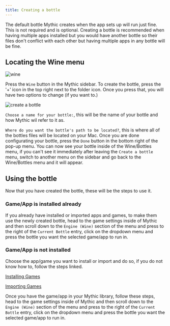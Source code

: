 ```yaml
---
title: Creating a bottle
---
```

The default bottle Mythic creates when the app sets up will run just fine. This is not required and is optional. Creating a bottle is recommended when having multiple apps installed but you would have another bottle so their files don't conflict with each other but having multiple apps in any bottle will be fine.

## Locating the Wine menu

<img alt="wine" src="https://i.imgur.com/tqt2ods.png" />

Press the `Wine` button in the Mythic sidebar.
To create the bottle, press the '+' icon in the top right next to the folder icon.
Once you press that, you will have two options to change (if you want to.)

<img alt="create a bottle" src="https://i.imgur.com/tamDv5B.png" />

`Choose a name for your bottle:`, this will be the name of your bottle and how Mythic wil refer to it as.

`Where do you want the bottle's path to be located?`, this is where all of the bottles files will be located on your Mac.
Once you are done configurating your bottle, press the `Done` button in the bottom right of the pop-up menu.
You can now see your bottle inside of the Wine/Bottles menu, if you can't see it immediately after leaving the `Create a bottle` menu, switch to another menu on the sidebar and go back to the Wine/Bottles menu and it will appear.

## Using the bottle

Now that you have created the bottle, these will be the steps to use it.
### Game/App is installed already
If you already have installed or imported apps and games, to make them use the newly created bottle, head to the game settings inside of Mythic and then scroll down to the `Engine (Wine)` section of the menu and press to the right of the `Current Bottle` entry, click on the dropdown menu and press the bottle you want the selected game/app to run in.
### Game/App is not installed
Choose the app/game you want to install or import and do so, if you do not know how to, follow the steps linked.

[Installing Games](../gettingstarted/_gameinstall)

[Importing Games](../gettingstarted/gameimport)

Once you have the game/app in your Mythic library, follow these steps, head to the game settings inside of Mythic and then scroll down to the `Engine (Wine)` section of the menu and press to the right of the `Current Bottle` entry, click on the dropdown menu and press the bottle you want the selected game/app to run in.